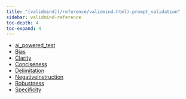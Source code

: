 ```yaml
---
title: "[validmind](/reference/validmind.html).prompt_validation"
sidebar: validmind-reference
toc-depth: 4
toc-expand: 4
---
```


- [ai_powered_test](prompt_validation/ai_powered_test.qmd)
- [Bias](prompt_validation/Bias.qmd)
- [Clarity](prompt_validation/Clarity.qmd)
- [Conciseness](prompt_validation/Conciseness.qmd)
- [Delimitation](prompt_validation/Delimitation.qmd)
- [NegativeInstruction](prompt_validation/NegativeInstruction.qmd)
- [Robustness](prompt_validation/Robustness.qmd)
- [Specificity](prompt_validation/Specificity.qmd)

